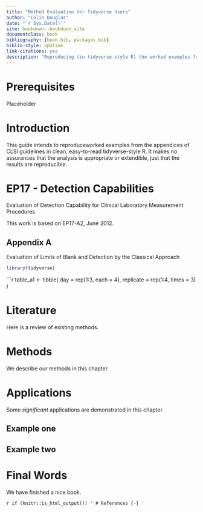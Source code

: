 ```yaml
--- 
title: "Method Evaluation for Tidyverse Users"
author: "Colin Douglas"
date: "`r Sys.Date()`"
site: bookdown::bookdown_site
documentclass: book
bibliography: [book.bib, packages.bib]
biblio-style: apalike
link-citations: yes
description: "Reproducing (in tidyverse-style R) the worked examples from the CLSI's guidelines on evaluation of clinical laboratory measurement procedures."
---
```


# Prerequisites

Placeholder



<!--chapter:end:index.Rmd-->

# Introduction {#intro}

This guide intends to reproduceworked examples from the appendices of CLSI guidelines in clean, easy-to-read tidyverse-style R. It makes no assurances that the analysis is appropriate or extendible, just that the results are reproducible.

<!--chapter:end:01-intro.Rmd-->

# EP17 - Detection Capabilities
Evaluation of Detection Capability for Clinical Laboratory Measurement Procedures

This work is based on EP17-A2, June 2012.

## Appendix A
Evaluation of Limits of Blank and Detection by the Classical Approach

```r
library(tidyverse)
```


```r
table_a1 <- tibble(
  day = rep(1:3, each = 4),
  replicate = rep(1:4, times = 3)
)

<!--chapter:end:02-EP17.Rmd-->

# Literature

Here is a review of existing methods.

<!--chapter:end:02-literature.Rmd-->

# Methods

We describe our methods in this chapter.

<!--chapter:end:03-method.Rmd-->

# Applications

Some _significant_ applications are demonstrated in this chapter.

## Example one

## Example two

<!--chapter:end:04-application.Rmd-->

# Final Words

We have finished a nice book.

<!--chapter:end:05-summary.Rmd-->

`r if (knitr::is_html_output()) '
# References {-}
'`

<!--chapter:end:06-references.Rmd-->

